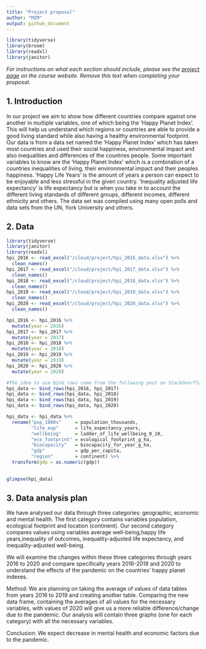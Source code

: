 ```yaml
---
title: "Project proposal"
author: "MZM"
output: github_document
---
```


```r
library(tidyverse)
library(broom)
library(readxl)
library(janitor)
```

*For instructions on what each section should include, please see the [project page](https://idsed.digital/assessments/project/#proposal) on the course website. Remove this text when completing your proposal*.

## 1. Introduction

In our project we aim to show how different countries compare against one another in multiple variables, one of which being the 'Happy Planet Index'. This will help us understand which regions or countries are able to provide a good living standard while also having a healthy environmental footprint. Our data is from a data set named the 'Happy Planet Index' which has taken most countries and used their social happiness, environmental impact and also inequalities and differences of the countries people. Some important variables to know are the 'Happy Planet Index' which is a combination of a countries inequalities of living, their environmental impact and their peoples happiness. 'Happy Life Years' is the amount of years a person can expect to be enjoyable and less stressful in the given country. 'Inequality adjusted life expectancy' is life expectancy but is when you take in to account the different living standards of different groups, different incomes, different ethnicity and others. The data set was compiled using many open polls and data sets from the UN, York University and others.

## 2. Data

```r
library(tidyverse)
library(janitor)
library(readxl)
hpi_2016 <- read_excel("/cloud/project/hpi_2016_data.xlsx") %>% 
  clean_names()
hpi_2017 <- read_excel("/cloud/project/hpi_2017_data.xlsx") %>% 
  clean_names()
hpi_2018 <- read_excel("/cloud/project/hpi_2018_data.xlsx") %>% 
  clean_names()
hpi_2019 <- read_excel("/cloud/project/hpi_2019_data.xlsx") %>% 
  clean_names()
hpi_2020 <- read_excel("/cloud/project/hpi_2020_data.xlsx") %>% 
  clean_names()

```

```r
hpi_2016 <- hpi_2016 %>%
  mutate(year = 2016)
hpi_2017 <- hpi_2017 %>%
  mutate(year = 2017)
hpi_2018 <- hpi_2018 %>%
  mutate(year = 2018)
hpi_2019 <- hpi_2019 %>%
  mutate(year = 2019)
hpi_2020 <- hpi_2020 %>%
  mutate(year = 2020)

#The idea to use bind_rows came from the following post on StackOverflow: https://stackoverflow.com/questions/48444790/tidydata-combining-two-dataset-from-different-years-r-to-make-a-tidy-data-se
hpi_data <- bind_rows(hpi_2016, hpi_2017)
hpi_data <- bind_rows(hpi_data, hpi_2018)
hpi_data <- bind_rows(hpi_data, hpi_2019)
hpi_data <- bind_rows(hpi_data, hpi_2020)

hpi_data <- hpi_data %>%
  rename("pop_1000s"     = population_thousands,
         "life_exp"      = life_expectancy_years,
         "wellbeing"     = ladder_of_life_wellbeing_0_10,
         "eco_footprint" = ecological_footprint_g_ha,
         "biocapacity"   = biocapacity_for_year_g_ha,
         "gdp"           = gdp_per_capita,
         "region"        = continent) %>%
  transform(gdp = as.numeric(gdp))
  
```

```r
glimpse(hpi_data)
```

## 3. Data analysis plan

We have analysed our data through three categories: geographic, economic and mental health. The first category contains variables population, ecological footprint and location (continent). Our second category compares values using variables average well-being,happy life years,inequality of outcomes, inequality-adjusted life expectancy, and inequality-adjusted well-being. 

We will examine the changes within these three categories through years 2016 to 2020 and compare specifically years 2016-2019 and 2020 to understand the effects of the pandemic on the countries' happy planet indexes.

Method: We are planning on taking the average of values of data tables from years 2016 to 2019 and creating another table. Comparing the new data frame, containing the averages of all values for the necessary variables, with values of 2020 will give us a more reliable difference/change due to the pandemic. Our analysis will contain three graphs (one for each category) with all the necessary variables.

Conclusion: We expect decrease in mental health and economic factors due to the pandemic.
